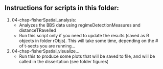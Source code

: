 ## Instructions for scripts in this folder:

1. 04-chap-fisherSpatial_analysis:
    - Analyzes the BBS data using regimeDetectionMeasures and distanceTRavelled
    - Run this script only if you need to update the results (saved as R objects in folder rObjs). This will take some time, depending on the # of t-sects you are running...
    
1. 04-chap-fisherSpatial_visualize...
    - Run this to produce some plots that will be saved to file, and will be called in the dissertation (see folder figures)
    
